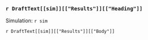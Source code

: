 ### `r DraftText[[sim]][["Results"]][["Heading"]]` 

Simulation: `r sim`

`r DraftText[[sim]][["Results"]][["Body"]]` 

